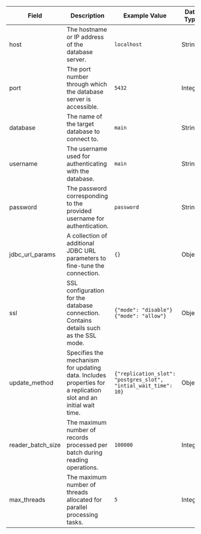 | Field             | Description                                                                                                     | Example Value                                                   | Data Type |
|-------------------|-----------------------------------------------------------------------------------------------------------------|-----------------------------------------------------------------|-----------|
| host              | The hostname or IP address of the database server.                                                              | `localhost`                                                     | String    |
| port              | The port number through which the database server is accessible.                                                | `5432`                                                          | Integer   |
| database          | The name of the target database to connect to.                                                                  | `main`                                                          | String    |
| username          | The username used for authenticating with the database.                                                         | `main`                                                          | String    |
| password          | The password corresponding to the provided username for authentication.                                         | `password`                                                      | String    |
| jdbc_url_params   | A collection of additional JDBC URL parameters to fine-tune the connection.                                     | `{}`                                                            | Object    |
| ssl               | SSL configuration for the database connection. Contains details such as the SSL mode.                           | `{"mode": "disable"}` <br/> `{"mode": "allow"}`                 | Object    |
| update_method     | Specifies the mechanism for updating data. Includes properties for a replication slot and an initial wait time. | `{"replication_slot": "postgres_slot", "intial_wait_time": 10}` | Object    |
| reader_batch_size | The maximum number of records processed per batch during reading operations.                                    | `100000`                                                        | Integer   |
| max_threads       | The maximum number of threads allocated for parallel processing tasks.                                          | `5`                                                             | Integer   |
